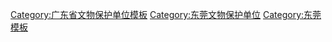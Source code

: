 {{Navbox
|name = 东莞市境内的广东省文物保护单位
|title = [[东莞市各级文物保护单位列表|东莞市境内的广东省文物保护单位]]
|listclass=hlist
|style = text-align:left;
|groupstyle = text-align:center;
|state = {{{state<includeonly>|collapsed</includeonly>}}}
 
|group1 =
|list1 = 
*[[金鳌洲塔]]
*[[燕岭古采石场遗址]]
*[[黎氏大宗祠及古建筑群]]
*[[康王庙]]
*[[国殇冢]]
*[[卫佐邦墓]]
*[[苏氏宗祠]]
*[[方氏宗祠]]
*[[容庚故居]]
*[[牛眠埔洪仁玕避难遗迹]]
*[[朱执信纪念碑]]
*[[松岗碗窑遗址]]
*[[道滘大坟]]
*[[榴花塔]]
*[[余屋进士牌坊]]
*[[云岗古寺]]
*[[石龙公园史迹]]
*[[雁田抗英指挥部旧址]]
*[[郑氏大宗祠]]
*[[虎门医院旧址]]
*[[陈益家族墓]]
*[[迎恩门 (东莞)|迎恩门]]
*[[余屋余氏宗祠]]
*[[新基莫氏祠堂]]
*[[彭屋彭氏大宗祠]]
*[[中坑王氏大宗祠]]
*[[下桥钱氏宗祠]]
*[[大汾何氏大宗祠]]
*[[東莞中學|东莞中学旧址]]
*[[邓尔雅故居]]

 
|belowstyle= text-align:center
|below = 已列为[[全国重点文物保护单位]]的本表不再列出，参见：[[广东全国重点文物保护单位列表]]
}}<noinclude>
[[Category:广东省文物保护单位模板]]
[[Category:东莞文物保护单位]]
[[Category:东莞模板]]
</noinclude>